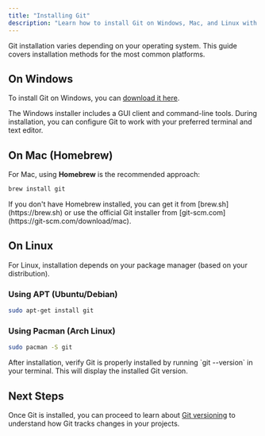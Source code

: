 ```yaml
---
title: "Installing Git"
description: "Learn how to install Git on Windows, Mac, and Linux with step-by-step instructions for each platform."
---
```


Git installation varies depending on your operating system. This guide covers installation methods for the most common platforms.

## On Windows

To install Git on Windows, you can [download it here](https://git-scm.com/download/win).

<Note type="info">
The Windows installer includes a GUI client and command-line tools. During installation, you can configure Git to work with your preferred terminal and text editor.
</Note>

## On Mac (Homebrew)

For Mac, using **Homebrew** is the recommended approach:

```sh
brew install git
```

<Note>
If you don't have Homebrew installed, you can get it from [brew.sh](https://brew.sh) or use the official Git installer from [git-scm.com](https://git-scm.com/download/mac).
</Note>

## On Linux

For Linux, installation depends on your package manager (based on your distribution).

### Using APT (Ubuntu/Debian)

```sh
sudo apt-get install git
```

### Using Pacman (Arch Linux)

```sh
sudo pacman -S git
```

<Note type="success">
After installation, verify Git is properly installed by running `git --version` in your terminal. This will display the installed Git version.
</Note>

## Next Steps

Once Git is installed, you can proceed to learn about [Git versioning](/docs/basics/git/versioning) to understand how Git tracks changes in your projects.